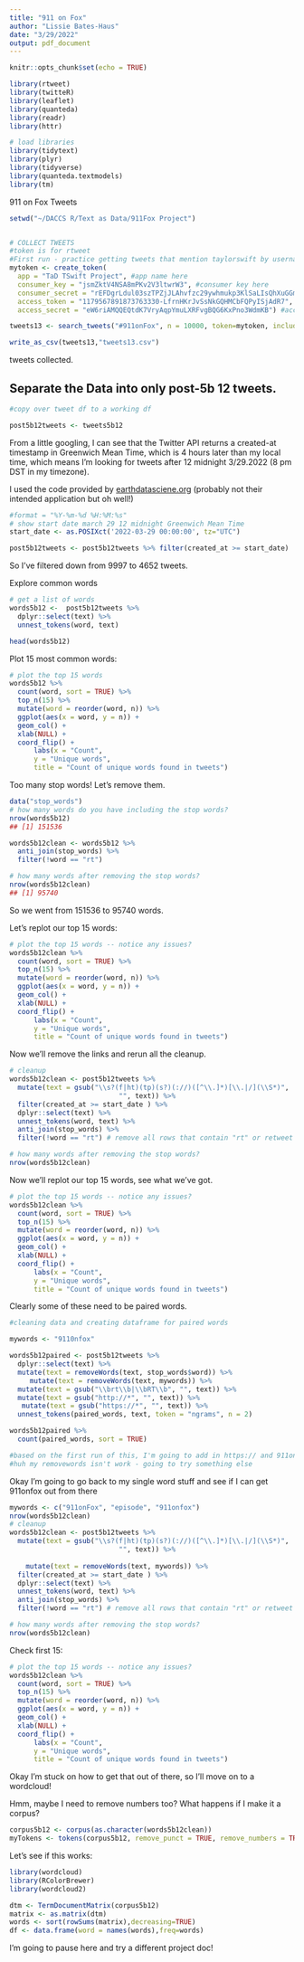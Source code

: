 ```yaml
---
title: "911 on Fox"
author: "Lissie Bates-Haus"
date: "3/29/2022"
output: pdf_document
---
```


```r
knitr::opts_chunk$set(echo = TRUE)
```

```r

library(rtweet)
library(twitteR)
library(leaflet)
library(quanteda)
library(readr)
library(httr)

# load libraries
library(tidytext)
library(plyr)
library(tidyverse)
library(quanteda.textmodels)
library(tm)

```

911 on Fox Tweets

```r

setwd("~/DACCS R/Text as Data/911Fox Project")


# COLLECT TWEETS
#token is for rtweet
#First run - practice getting tweets that mention taylorswift by username
mytoken <- create_token(
  app = "TaD TSwift Project", #app name here
  consumer_key = "jsmZktV4NSA8mPKv2V3ltwrW3", #consumer key here
  consumer_secret = "rEFDgrLdul03szTPZjJLAhvfzc29ywhmukp3KlSaLIsQhXuGGm", #consumer secret here
  access_token = "1179567891873763330-LfrnHKrJvSsNkGQHMCbFQPyISjAdR7", #access token here
  access_secret = "eW6riAMQQEQtdK7VryAqpYmuLXRFvgBQG6KxPno3WdmKB") #access secret here

tweets13 <- search_tweets("#911onFox", n = 10000, token=mytoken, include_rts = FALSE, lang = "en") 

write_as_csv(tweets13,"tweets13.csv")

```

tweets collected.

## Separate the Data into only post-5b 12 tweets.


```r

#copy over tweet df to a working df

post5b12tweets <- tweets5b12
```

From a little googling, I can see that the Twitter API returns a created-at timestamp in Greenwich Mean Time, which is 4 hours later than my local time, which means I'm looking for tweets after 12 midnight 3/29.2022 (8 pm DST in my timezone).

I used the code provided by [earthdatasciene.org](https://www.earthdatascience.org/courses/earth-analytics/get-data-using-apis/text-mine-colorado-flood-tweets-science-r/) (probably not their intended application but oh well!)

```r
#format = "%Y-%m-%d %H:%M:%s"
# show start date march 29 12 midnight Greenwich Mean Time
start_date <- as.POSIXct('2022-03-29 00:00:00', tz="UTC")

post5b12tweets <- post5b12tweets %>% filter(created_at >= start_date)

```

So I've filtered down from 9997 to 4652 tweets.

Explore common words

```r
# get a list of words
words5b12 <-  post5b12tweets %>%
  dplyr::select(text) %>%
  unnest_tokens(word, text)

head(words5b12)

```

Plot 15 most common words:

```r
# plot the top 15 words
words5b12 %>%
  count(word, sort = TRUE) %>%
  top_n(15) %>%
  mutate(word = reorder(word, n)) %>%
  ggplot(aes(x = word, y = n)) +
  geom_col() +
  xlab(NULL) +
  coord_flip() +
      labs(x = "Count",
      y = "Unique words",
      title = "Count of unique words found in tweets")
```
Too many stop words! Let's remove them.

```r

data("stop_words")
# how many words do you have including the stop words?
nrow(words5b12)
## [1] 151536

words5b12clean <- words5b12 %>%
  anti_join(stop_words) %>%
  filter(!word == "rt")

# how many words after removing the stop words?
nrow(words5b12clean)
## [1] 95740

```

So we went from 151536 to 95740 words.

Let's replot our top 15 words:

```r
# plot the top 15 words -- notice any issues?
words5b12clean %>%
  count(word, sort = TRUE) %>%
  top_n(15) %>%
  mutate(word = reorder(word, n)) %>%
  ggplot(aes(x = word, y = n)) +
  geom_col() +
  xlab(NULL) +
  coord_flip() +
      labs(x = "Count",
      y = "Unique words",
      title = "Count of unique words found in tweets")
```
Now we'll remove the links and rerun all the cleanup.

```r

# cleanup
words5b12clean <- post5b12tweets %>%
  mutate(text = gsub("\\s?(f|ht)(tp)(s?)(://)([^\\.]*)[\\.|/](\\S*)", 
                           "", text)) %>% 
  filter(created_at >= start_date ) %>% 
  dplyr::select(text) %>%
  unnest_tokens(word, text) %>% 
  anti_join(stop_words) %>%
  filter(!word == "rt") # remove all rows that contain "rt" or retweet

# how many words after removing the stop words?
nrow(words5b12clean)
```

Now we'll replot our top 15 words, see what we've got.

```r
# plot the top 15 words -- notice any issues?
words5b12clean %>%
  count(word, sort = TRUE) %>%
  top_n(15) %>%
  mutate(word = reorder(word, n)) %>%
  ggplot(aes(x = word, y = n)) +
  geom_col() +
  xlab(NULL) +
  coord_flip() +
      labs(x = "Count",
      y = "Unique words",
      title = "Count of unique words found in tweets")
```
Clearly some of these need to be paired words.

```r
#cleaning data and creating dataframe for paired words

mywords <- "9110nfox"

words5b12paired <- post5b12tweets %>%
  dplyr::select(text) %>%
  mutate(text = removeWords(text, stop_words$word)) %>%
     mutate(text = removeWords(text, mywords)) %>%
  mutate(text = gsub("\\brt\\b|\\bRT\\b", "", text)) %>%
  mutate(text = gsub("http://*", "", text)) %>%
   mutate(text = gsub("https://*", "", text)) %>%
  unnest_tokens(paired_words, text, token = "ngrams", n = 2)

words5b12paired %>%
  count(paired_words, sort = TRUE)

#based on the first run of this, I'm going to add in https:// and 911onfox to my removal list
#huh my removewords isn't work - going to try something else

```
Okay I'm going to go back to my single word stuff and see if I can get 911onfox out from there

```r

mywords <- c("911onFox", "episode", "911onfox")
nrow(words5b12clean)
# cleanup
words5b12clean <- post5b12tweets %>%
  mutate(text = gsub("\\s?(f|ht)(tp)(s?)(://)([^\\.]*)[\\.|/](\\S*)", 
                           "", text)) %>%
  
    mutate(text = removeWords(text, mywords)) %>%
  filter(created_at >= start_date ) %>% 
  dplyr::select(text) %>%
  unnest_tokens(word, text) %>% 
  anti_join(stop_words) %>%
  filter(!word == "rt") # remove all rows that contain "rt" or retweet

# how many words after removing the stop words?
nrow(words5b12clean)

```

Check first 15:

```r
# plot the top 15 words -- notice any issues?
words5b12clean %>%
  count(word, sort = TRUE) %>%
  top_n(15) %>%
  mutate(word = reorder(word, n)) %>%
  ggplot(aes(x = word, y = n)) +
  geom_col() +
  xlab(NULL) +
  coord_flip() +
      labs(x = "Count",
      y = "Unique words",
      title = "Count of unique words found in tweets")
```
Okay I'm stuck on how to get that out of there, so I'll move on to a wordcloud!

Hmm, maybe I need to remove numbers too? What happens if I make it a corpus?

```r

corpus5b12 <- corpus(as.character(words5b12clean))
myTokens <- tokens(corpus5b12, remove_punct = TRUE, remove_numbers = TRUE)

```

Let's see if this works:

```r

library(wordcloud)
library(RColorBrewer)
library(wordcloud2)

```

```r
dtm <- TermDocumentMatrix(corpus5b12) 
matrix <- as.matrix(dtm) 
words <- sort(rowSums(matrix),decreasing=TRUE) 
df <- data.frame(word = names(words),freq=words)
```
I'm going to pause here and try a different project doc!
